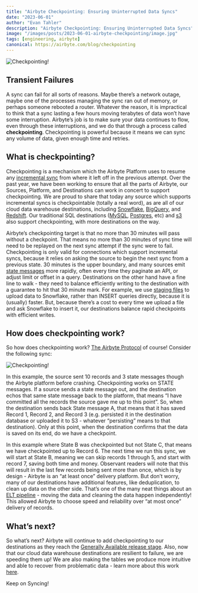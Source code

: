 ```yaml
---
title: "Airbyte Checkpointing: Ensuring Uninterrupted Data Syncs"
date: "2023-06-01"
author: "Evan Tahler"
description: "Airbyte Checkpointing: Ensuring Uninterrupted Data Syncs"
image: "/images/posts/2023-06-01-airbyte-checkpointing/image.jpg"
tags: [engineering, airbyte]
canonical: https://airbyte.com/blog/checkpointing
---
```


<Image
  alt="Checkpointing!"
  src="/images/posts/2023-06-01-airbyte-checkpointing/image.jpg"
  width={1102}
  height={680}
/>

## Transient Failures

A sync can fail for all sorts of reasons. Maybe there’s a network outage, maybe one of the processes managing the sync ran out of memory, or perhaps someone rebooted a router. Whatever the reason, it is impractical to think that a sync lasting a few hours moving terabytes of data won’t have some interruption. Airbyte’s job is to make sure your data continues to flow, even through these interruptions, and we do that through a process called **checkpointing**. Checkpointing is powerful because it means we can sync any volume of data, given enough time and retries.

## What is checkpointing?

Checkpointing is a mechanism which the Airbyte Platform uses to resume any [incremental sync](https://docs.airbyte.com/understanding-airbyte/connections/#sync-modes) from where it left off in the previous attempt. Over the past year, we have been working to ensure that all the parts of Airbyte, our Sources, Platform, and Destinations can work in concert to support checkpointing. We are proud to share that today any source which supports incremental syncs is checkpointable (totally a real word), as are all of our cloud data warehouse destinations, including [Snowflake](https://docs.airbyte.com/integrations/destinations/snowflake/), [BigQuery](https://docs.airbyte.com/integrations/destinations/bigquery/), and [Redshift](https://docs.airbyte.com/integrations/destinations/redshift/). Our traditional SQL destinations ([MySQL](https://docs.airbyte.com/integrations/sources/mysql/), [Postgres](https://docs.airbyte.com/integrations/destinations/postgres/), etc) and [s3](https://docs.airbyte.com/integrations/destinations/s3/) also support checkpointing, with more destinations on the way.

Airbyte’s checkpointing target is that no more than 30 minutes will pass without a checkpoint. That means no more than 30 minutes of sync time will need to be replayed on the next sync attempt if the sync were to fail. Checkpointing is only valid for connections which support incremental syncs, because it relies on asking the source to begin the next sync from a previous state. 30 minutes is the upper boundary, and many sources emit [state messages](https://docs.airbyte.com/understanding-airbyte/airbyte-protocol#state--checkpointing) more rapidly, often every time they paginate an API, or adjust limit or offset in a query. Destinations on the other hand have a fine line to walk - they need to balance efficiently writing to the destination with a guarantee to hit that 30 minute mark. For example, we use [staging files](https://docs.snowflake.com/en/user-guide/data-load-considerations-stage) to upload data to Snowflake, rather than INSERT queries directly, because it is (usually) faster. But, because there’s a cost to every time we upload a file and ask Snowflake to insert it, our destinations balance rapid checkpoints with efficient writes.

## How does checkpointing work?

So how does checkpointing work? [The Airbyte Protocol](https://docs.airbyte.com/understanding-airbyte/airbyte-protocol#state--checkpointing) of course! Consider the following sync:

<Image
  alt="Checkpointing!"
  src="/images/posts/2023-06-01-airbyte-checkpointing/whimsical.png"
  width={1102}
  height={680}
/>

In this example, the source sent 10 records and 3 state messages though the Airbyte platform before crashing. Checkpointing works on STATE messages. If a source sends a state message out, and the destination echos that same state message back to the platform, that means “I have committed all the records the source gave me up to this point”. So, when the destination sends back State message A, that means that it has saved Record 1, Record 2, and Record 3 (e.g. persisted it in the destination database or uploaded it to S3 - whatever “persisting” means to that destination). Only at this point, when the destination confirms that the data is saved on its end, do we have a checkpoint.

In this example where State B was checkpointed but not State C, that means we have checkpointed up to Record 6. The next time we run this sync, we will start at State B, meaning we can skip records 1 through 5, and start with record 7, saving both time and money. Observant readers will note that this will result in the last few records being sent more than once, which is by design - Airbyte is an “at least once” delivery platform. But don’t worry, many of our destinations have additional features, like deduplication, to clean up data on the other side. That’s one of the many neat things about an [ELT pipeline](https://airbyte.com/blog/elt-pipeline) - moving the data and cleaning the data happen independently! This allowed Airbyte to choose speed and reliability over “at most once” delivery of records.

## What’s next?

So what’s next? Airbyte will continue to add checkpointing to our destinations as they reach the [Generally Available release stage](https://airbyte.com/blog/connector-release-stages). Also, now that our cloud data warehouse destinations are resilient to failure, we are speeding them up! We are also making the tables we produce more intuitive and able to recover from problematic data - learn more about this work [here](https://github.com/airbytehq/airbyte/issues/26028).

Keep on Syncing!
